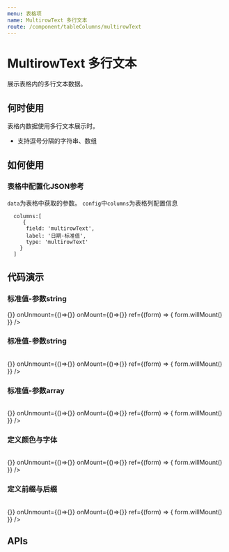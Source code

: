```yaml
---
menu: 表格项
name: MultirowText 多行文本
route: /component/tableColumns/multirowText
---
```



 
# MultirowText 多行文本
展示表格内的多行文本数据。

## 何时使用
表格内数据使用多行文本展示时。
- 支持逗号分隔的字符串、数组

## 如何使用
### 表格中配置化JSON参考
`data`为表格中获取的参数。 `config`中`columns`为表格列配置信息
```
  columns:[
     {
      field: 'multirowText',
      label: '日期-标准值',
      type: 'multirowText'
    }
  ]
```

## 代码演示

### 标准值-参数string
<Playground>
  <Table
    data={{
      0:[{ }]
    }}
    config={
      {
        primary: 'index',
        columns:[
          {
            field: 'multirowText',
            label: '日期-标准值',
            type: 'multirowText',
            defaultValue: '空'
          }
        ]
      }
    }
    step={0}
    onSubmit={()=>{}}
    onUnmount={()=>{}}
    onMount={()=>{}}
    ref={(form) => {
      form.willMount()
    }}
  />
</Playground>

### 标准值-参数string
<Playground>
  <Table
    data={{
      0:[{ multirowText: "'第一行','第二行','第三行'" }]
    }}
    config={
      {
        primary: 'index',
        columns:[
          {
            field: 'multirowText',
            label: '日期-标准值',
            type: 'multirowText'
          }
        ]
      }
    }
    step={0}
    onSubmit={()=>{}}
    onUnmount={()=>{}}
    onMount={()=>{}}
    ref={(form) => {
      form.willMount()
    }}
  />
</Playground>

### 标准值-参数array
<Playground>
  <Table
    data={{
      0:[{ multirowText: ['第一行','第二行','第三行'] }]
    }}
    config={
      {
        primary: 'index',
        columns:[
          {
            field: 'multirowText',
            label: '日期-标准值',
            type: 'multirowText'
          }
        ]
      }
    }
    step={0}
    onSubmit={()=>{}}
    onUnmount={()=>{}}
    onMount={()=>{}}
    ref={(form) => {
      form.willMount()
    }}
  />
</Playground>

### 定义颜色与字体
<Playground>
  <Table
    data={{
      0:[{ multirowText: ['第一行','第二行','第三行'] }]
    }}
    config={
      {
        primary: 'index',
        columns:[
          {
            field: 'multirowText',
            label: '日期-定义颜色与字体',
            type: 'multirowText',
            style: {
              color: "green",
              fontSize: 16
            }
          },
        ]
      }
    }
    step={0}
    onSubmit={()=>{}}
    onUnmount={()=>{}}
    onMount={()=>{}}
    ref={(form) => {
      form.willMount()
    }}
  />
</Playground>

### 定义前缀与后缀
<Playground>
  <Table
    data={{
      0:[{ multirowText: ['第一行','第二行','第三行'] }]
    }}
    config={
      {
        primary: 'index',
        columns:[
          {
            field: 'multirowText',
            label: '日期-定义前缀与后缀',
            type: 'multirowText',
            style: {
              prefix: '开始：',
              postfix: ':结束'
            }
          }
        ]
      }
    }
    step={0}
    onSubmit={()=>{}}
    onUnmount={()=>{}}
    onMount={()=>{}}
    ref={(form) => {
      form.willMount()
    }}
  />
</Playground>

## APIs
 <Props of={PropsType} />